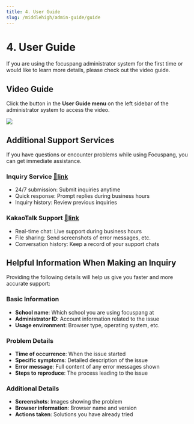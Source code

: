 ```yaml
---
title: 4. User Guide
slug: /middlehigh/admin-guide/guide
---
```



# 4. User Guide

If you are using the focuspang administrator system for the first time or would like to learn more details, please check out the video guide.

## Video Guide

Click the button in the **User Guide menu** on the left sidebar of the administrator system to access the video.

<Image src="/img/en/elementary/admin/04-01.jpg" size="lg" />

## Additional Support Services

If you have questions or encounter problems while using Focuspang, you can get immediate assistance.

### Inquiry Service [**🔗link**](https://focuspang.com/ask.html)

- 24/7 submission: Submit inquiries anytime
- Quick response: Prompt replies during business hours
- Inquiry history: Review previous inquiries

### KakaoTalk Support [**🔗link**](https://pf.kakao.com/_xjxgGDxj)

- Real-time chat: Live support during business hours
- File sharing: Send screenshots of error messages, etc.
- Conversation history: Keep a record of your support chats

## Helpful Information When Making an Inquiry

Providing the following details will help us give you faster and more accurate support:

### Basic Information

- **School name**: Which school you are using focuspang at
- **Administrator ID**: Account information related to the issue
- **Usage environment**: Browser type, operating system, etc.

### Problem Details

- **Time of occurrence**: When the issue started
- **Specific symptoms**: Detailed description of the issue
- **Error message**: Full content of any error messages shown
- **Steps to reproduce**: The process leading to the issue

### Additional Details

- **Screenshots**: Images showing the problem
- **Browser information**: Browser name and version
- **Actions taken**: Solutions you have already tried

